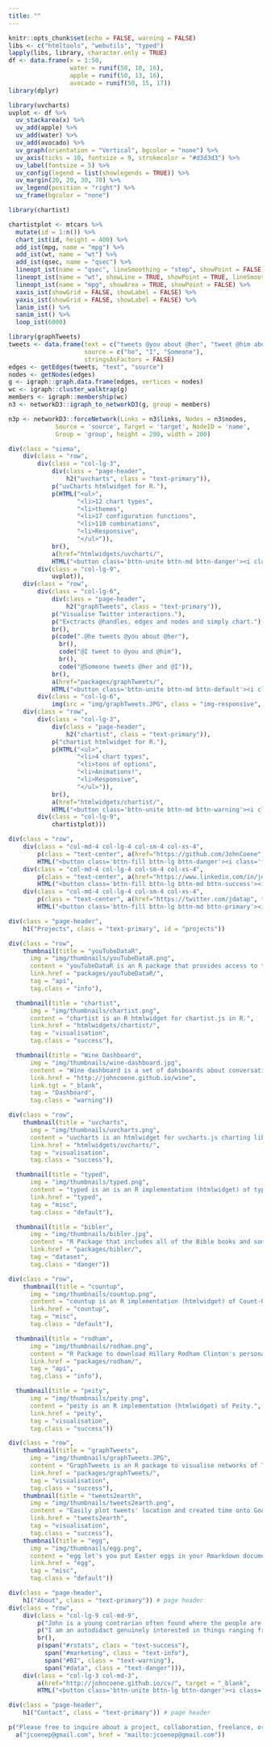 ---
title: ""
---

```{r setup, include=FALSE}
knitr::opts_chunk$set(echo = FALSE, warning = FALSE)
libs <- c("htmltools", "webutils", "typed")
lapply(libs, library, character.only = TRUE)
df <- data.frame(x = 1:50,
                 water = runif(50, 10, 16),
                 apple = runif(50, 13, 16),
                 avocado = runif(50, 15, 17))
library(dplyr)

library(uvcharts)
uvplot <- df %>%
  uv_stackarea(x) %>%
  uv_add(apple) %>%
  uv_add(water) %>%
  uv_add(avocado) %>%
  uv_graph(orientation = "Vertical", bgcolor = "none") %>%
  uv_axis(ticks = 10, fontsize = 9, strokecolor = "#d3d3d3") %>%
  uv_label(fontsize = 5) %>%
  uv_config(legend = list(showlegends = TRUE)) %>%
  uv_margin(20, 20, 30, 70) %>%
  uv_legend(position = "right") %>% 
  uv_frame(bgcolor = "none")

library(chartist)

chartistplot <- mtcars %>%
  mutate(id = 1:n()) %>%
  chart_ist(id, height = 400) %>%
  add_ist(mpg, name = "mpg") %>%
  add_ist(wt, name = "wt") %>%
  add_ist(qsec, name = "qsec") %>%
  lineopt_ist(name = "qsec", lineSmoothing = "step", showPoint = FALSE) %>%
  lineopt_ist(name = "wt", showLine = TRUE, showPoint = TRUE, lineSmoothing = 3) %>%
  lineopt_ist(name = "mpg", showArea = TRUE, showPoint = FALSE) %>%
  xaxis_ist(showGrid = FALSE, showLabel = FALSE) %>%
  yaxis_ist(showGrid = FALSE, showLabel = FALSE) %>%
  lanim_ist() %>%
  sanim_ist() %>%
  loop_ist(6000)

library(graphTweets)
tweets <- data.frame(text = c("tweets @you about @her", "tweet @him about @you", "tweets @her and @I"),
                     source = c("he", "I", "Someone"),
                     stringsAsFactors = FALSE)
edges <- getEdges(tweets, "text", "source")
nodes <- getNodes(edges)
g <- igraph::graph.data.frame(edges, vertices = nodes)
wc <- igraph::cluster_walktrap(g)
members <- igraph::membership(wc)
n3 <- networkD3::igraph_to_networkD3(g, group = members)

n3p <- networkD3::forceNetwork(Links = n3$links, Nodes = n3$nodes,
             Source = 'source', Target = 'target', NodeID = 'name',
             Group = 'group', height = 200, width = 200)
```

```{r carousel}
div(class = "siema",
    div(class = "row",
        div(class = "col-lg-3",
            div(class = "page-header",
                h2("uvcharts", class = "text-primary")),
            p("uvCharts htmlwidget for R."),
            p(HTML("<ul>",
                   "<li>12 chart types",
                   "<li>themes",
                   "<li>17 configuration functions",
                   "<li>110 combinations",
                   "<li>Responsive",
                   "</ul>")),
            br(),
            a(href="htmlwidgets/uvcharts/",
            HTML("<button class='bttn-unite bttn-md bttn-danger'><i class='fa fa-rocket' aria-hidden='true'></i> Get Started</button>"))),
        div(class = "col-lg-9",
            uvplot)),
    div(class = "row",
        div(class = "col-lg-6",
            div(class = "page-header",
                h2("graphTweets", class = "text-primary")),
            p("Visualise Twitter interactions."),
            p("Exctracts @handles, edges and nodes and simply chart."),
            br(),
            p(code(".@he tweets @you about @her"),
              br(),
              code("@I tweet to @you and @him"),
              br(),
              code("@Someone tweets @her and @I")),
            br(),
            a(href="packages/graphTweets/",
            HTML("<button class='bttn-unite bttn-md bttn-default'><i class='fa fa-book' aria-hidden='true'></i> Docs</button>"))),
        div(class = "col-lg-6",
            img(src = "img/graphTweets.JPG", class = "img-responsive", height = "400px;"))),
    div(class = "row",
        div(class = "col-lg-3",
            div(class = "page-header",
                h2("chartist", class = "text-primary")),
            p("chartist htmlwidget for R."),
            p(HTML("<ul>",
                   "<li>4 chart types",
                   "<li>tons of options",
                   "<li>Animations!",
                   "<li>Responsive",
                   "</ul>")),
            br(),
            a(href="htmlwidgets/chartist/",
            HTML("<button class='bttn-unite bttn-md bttn-warning'><i class='fa fa-rocket' aria-hidden='true'></i> Get Started</button>"))),
        div(class = "col-lg-9",
            chartistplot)))
```

```{r social}
div(class = "row",
    div(class = "col-md-4 col-lg-4 col-sm-4 col-xs-4",
        p(class = "text-center", a(href="https://github.com/JohnCoene", target = "_blank",
        HTML("<button class='bttn-fill bttn-lg bttn-danger'><i class='fa fa-github' aria-hidden='true'></i></button>")))),
    div(class = "col-md-4 col-lg-4 col-sm-4 col-xs-4",
        p(class = "text-center", a(href="https://www.linkedin.com/in/johncoene/", target = "_blank",
        HTML("<button class='bttn-fill bttn-lg bttn-md bttn-success'><i class='fa fa-linkedin' aria-hidden='true'></i></button>")))),
    div(class = "col-md-4 col-lg-4 col-sm-4 col-xs-4",
        p(class = "text-center", a(href="https://twitter.com/jdatap", target = "_blank",
        HTML("<button class='bttn-fill bttn-lg bttn-md bttn-primary'><i class='fa fa-twitter' aria-hidden='true'></i></button>")))))
```

```{r projects header}
div(class = "page-header",
    h1("Projects", class = "text-primary", id = "projects"))
```


```{r, projects row 1}
div(class = "row",
    thumbnail(title = "youTubeDataR", 
      img = "img/thumbnails/youTubeDataR.png",
      content = "youTubeDataR is an R package that provides access to the YouTube Data API",
      link.href = "packages/youTubeDataR/",
      tag = "api",
      tag.class = "info"),

  thumbnail(title = "chartist", 
      img = "img/thumbnails/chartist.png",
      content = "chartist is an R htmlwidget for chartist.js in R.",
      link.href = "htmlwidgets/chartist/",
      tag = "visualisation",
      tag.class = "success"),

  thumbnail(title = "Wine Dashboard", 
      img = "img/thumbnails/wine-dashboard.jpg",
      content = "Wine dashboard is a set of dahsboards about conversations on wine occuring on Twitter.",
      link.href = "http://johncoene.github.io/wine",
      link.tgt = "_blank",
      tag = "Dashboard",
      tag.class = "warning"))

```

```{r projects row 2}

div(class = "row",
    thumbnail(title = "uvcharts", 
      img = "img/thumbnails/uvcharts.png",
      content = "uvcharts is an htmlwidget for uvcharts.js charting library.",
      link.href = "htmlwidgets/uvcharts/",
      tag = "visualisation",
      tag.class = "success"),

  thumbnail(title = "typed", 
      img = "img/thumbnails/typed.png",
      content = "typed is an is an R implementation (htmlwidget) of typed.js.",
      link.href = "typed",
      tag = "misc",
      tag.class = "default"),

  thumbnail(title = "bibler", 
      img = "img/thumbnails/bibler.jpg",
      content = "R Package that includes all of the Bible books and some text mining utilities.",
      link.href = "packages/bibler/",
      tag = "dataset",
      tag.class = "danger"))
```

```{r projects row 3}
div(class = "row",
    thumbnail(title = "countup", 
      img = "img/thumbnails/countup.png",
      content = "countup is an R implementation (htmlwidget) of Count-Up.js.",
      link.href = "countup",
      tag = "misc",
      tag.class = "default"),

  thumbnail(title = "rodham", 
      img = "img/thumbnails/rodham.png",
      content = "R Package to download Hillary Rodham Clinton's personal emails.",
      link.href = "packages/rodham/",
      tag = "api",
      tag.class = "info"),

  thumbnail(title = "peity", 
      img = "img/thumbnails/peity.png",
      content = "peity is an R implementation (htmlwidget) of Peity.",
      link.href = "peity",
      tag = "visualisation",
      tag.class = "success"))
```

```{r projects row 4}
div(class = "row",
    thumbnail(title = "graphTweets", 
      img = "img/thumbnails/graphTweets.JPG",
      content = "GraphTweets is an R package to visualise networks of Twitter interactions.",
      link.href = "packages/graphTweets/",
      tag = "visualisation",
      tag.class = "success"),
    thumbnail(title = "tweets2earth", 
      img = "img/thumbnails/tweets2earth.png",
      content = "Easily plot tweets' location and created time onto Google Earth",
      link.href = "tweets2earth",
      tag = "visualisation",
      tag.class = "success"),
    thumbnail(title = "egg", 
      img = "img/thumbnails/egg.png",
      content = "egg let's you put Easter eggs in your Rmarkdown documents.",
      link.href = "egg",
      tag = "misc",
      tag.class = "default"))
```

```{r about}
div(class = "page-header", 
    h1("About", class = "text-primary")) # page header
div(class = "row",
    div(class = "col-lg-9 col-md-9",
        p("John is a young contrarian often found where the people are few and the drinks many."),
        p("I am an autodidact genuinely interested in things ranging from politics to data."),
        br(),
        p(span("#rstats", class = "text-success"),
          span("#marketing", class = "text-info"),
          span("#BI", class = "text-warning"),
          span("#data", class = "text-danger"))),
    div(class = "col-lg-3 col-md-3", 
        a(href="http://johncoene.github.io/cv/", target = "_blank",
        HTML("<button class='bttn-unite bttn-lg bttn-danger'><i class='fa fa-address-card' aria-hidden='true'></i> Resume</button>"))))
```

```{r contact}
div(class = "page-header",
    h1("Contact", class = "text-primary")) # page header

p("Please free to inquire about a project, collaboration, freelance, or other opportunities such as free cake:", 
  a("jcoenep@gmail.com", href = "mailto:jcoenep@gmail.com"))
```